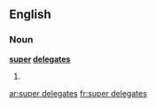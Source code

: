 ==English==

===Noun===
'''[[super]] [[delegates]]'''

# {{plural of|super delegate}}

[[ar:super delegates]]
[[fr:super delegates]]